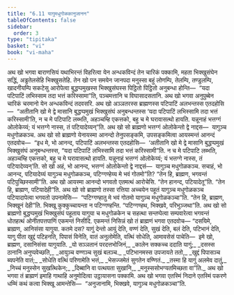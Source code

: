 ```yaml
---
title: "6.11 यागुमधुगोळकानुजानन"
tableOfContents: false
sidebar:
  order: 3
type: "tipitaka"
basket: "vi"
book: "vi-maha"
---
```



<DynamicBreadcrumb />

<Division number="282" book="vi-maha">

<Paragraph number="1278" book="vi-maha">
अथ खो भगवा बाराणसियं यथाभिरन्तं विहरित्वा येन अन्धकविन्दं तेन चारिकं पक्कामि, महता भिक्खुसंघेन सद्धिं, अड्ढतेलसेहि भिक्खुसतेहि. तेन खो पन समयेन जानपदा मनुस्सा बहुं लोणम्पि, तेलम्पि, तण्डुलम्पि, खादनीयम्पि सकटेसु आरोपेत्वा बुद्धप्पमुखस्स भिक्खुसंघस्स पिट्ठितो पिट्ठितो अनुबन्धा होन्ति—  “यदा पटिपाटिं लभिस्साम तदा भत्तं करिस्सामा”ति, पञ्चमत्तानि च विघासादसतानि.
</Paragraph>

<Paragraph number="1279" book="vi-maha">
अथ खो भगवा अनुपुब्बेन चारिकं चरमानो येन अन्धकविन्दं तदवसरि. अथ खो अञ्ञतरस्स ब्राह्मणस्स पटिपाटिं अलभन्तस्स एतदहोसि—  “अतीतानि खो मे द्वे मासानि बुद्धप्पमुखं भिक्खुसंघं अनुबन्धन्तस्स ‘यदा पटिपाटिं लभिस्सामि तदा भत्तं करिस्सामी’ति, न च मे पटिपाटि लब्भति, अहञ्चम्हि एकत्तको, बहु च मे घरावासत्थो हायति. यन्नूनाहं भत्तग्गं ओलोकेय्यं; यं भत्तग्गे नास्स, तं पटियादेय्यन्”ति. अथ खो सो ब्राह्मणो भत्तग्गं ओलोकेन्तो द्वे नाद्दस—  यागुञ्च मधुगोळकञ्च. अथ खो सो ब्राह्मणो येनायस्मा आनन्दो तेनुपसङ्कमि, उपसङ्कमित्वा आयस्मन्तं आनन्दं एतदवोच—  “इध मे, भो आनन्द, पटिपाटिं अलभन्तस्स एतदहोसि—  ‘अतीतानि खो मे द्वे मासानि बुद्धप्पमुखं भिक्खुसंघं अनुबन्धन्तस्स, “यदा पटिपाटिं लभिस्सामि तदा भत्तं करिस्सामी”ति. न च मे पटिपाटि लब्भति, अहञ्चम्हि एकत्तको, बहु च मे घरावासत्थो हायति. यन्नूनाहं भत्तग्गं ओलोकेय्यं; यं भत्तग्गे नास्स, तं पटियादेय्यन्’ति. सो खो अहं, भो आनन्द, भत्तग्गं ओलोकेन्तो द्वे नाद्दसं—  यागुञ्च मधुगोळकञ्च. सचाहं, भो आनन्द, पटियादेय्यं यागुञ्च मधुगोळकञ्च, पटिग्गण्हेय्य मे भवं गोतमो”ति? “तेन हि, ब्राह्मण, भगवन्तं पटिपुच्छिस्सामी”ति. अथ खो आयस्मा आनन्दो भगवतो एतमत्थं आरोचेसि. “तेन हानन्द, पटियादेतू”ति. “तेन हि, ब्राह्मण, पटियादेही”ति.
</Paragraph>

<Paragraph number="1280" book="vi-maha">
अथ खो सो ब्राह्मणो तस्सा रत्तिया अच्चयेन पहूतं यागुञ्च मधुगोळकञ्च पटियादापेत्वा भगवतो उपनामेसि—  “पटिग्गण्हातु मे भवं गोतमो यागुञ्च मधुगोळकञ्चा”ति. “तेन हि, ब्राह्मण, भिक्खूनं देही”ति. भिक्खू कुक्कुच्चायन्ता न पटिग्गण्हन्ति. “पटिग्गण्हथ, भिक्खवे, परिभुञ्जथा”ति. अथ खो सो ब्राह्मणो बुद्धप्पमुखं भिक्खुसंघं पहूताय यागुया च मधुगोळकेन च सहत्था सन्तप्पेत्वा सम्पवारेत्वा भगवन्तं धोतहत्थं ओनीतपत्तपाणिं एकमन्तं निसीदि. एकमन्तं निसिन्नं खो तं ब्राह्मणं भगवा एतदवोच—
</Paragraph>

<Paragraph number="1281" book="vi-maha">
“दसयिमे, ब्राह्मण, आनिसंसा यागुया. कतमे दस? यागुं देन्तो आयुं देति, वण्णं देति, सुखं देति, बलं देति, पटिभानं देति, यागु पीता खुद्दं पटिहनति, पिपासं विनेति, वातं अनुलोमेति, वत्थिं सोधेति, आमावसेसं पाचेति—  इमे खो, ब्राह्मण, दसानिसंसा यागुयाति.
</Paragraph>

<Paragraph number="1282" type="verses" book="vi-maha">
_यो सञ्ञतानं परदत्तभोजिनं,_  
_कालेन सक्कच्च ददाति यागुं;_  
_दसस्स ठानानि अनुप्पवेच्छति,_  
_आयुञ्च वण्णञ्च सुखं बलञ्च._  

</Paragraph>

<Paragraph number="1283" type="verses" book="vi-maha">
_पटिभानमस्स उपजायते ततो,_  
_खुद्दं पिपासञ्च ब्यपनेति वातं;_  
_सोधेति वत्थिं परिणामेति भत्तं,_  
_भेसज्जमेतं सुगतेन वण्णितं._  

</Paragraph>

<Paragraph number="1284" type="verses" book="vi-maha">
_तस्मा हि यागुं अलमेव दातुं,_  
_निच्चं मनुस्सेन सुखत्थिकेन;_  
_दिब्बानि वा पत्थयता सुखानि,_  
_मनुस्ससोभग्यतमिच्छता वा”ति._  

</Paragraph>

<Paragraph number="1285" book="vi-maha">
अथ खो भगवा तं ब्राह्मणं इमाहि गाथाहि अनुमोदित्वा उट्ठायासना पक्कामि. अथ खो भगवा एतस्मिं निदाने एतस्मिं पकरणे धम्मिं कथं कत्वा भिक्खू आमन्तेसि—  “अनुजानामि, भिक्खवे, यागुञ्च मधुगोळकञ्चा”ति.
</Paragraph>
</Division>